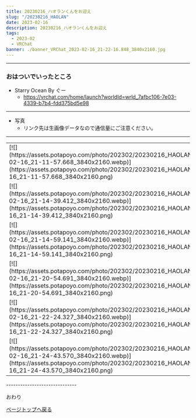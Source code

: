 ```yaml
---
title: 20230216_ハオランくんをお迎え
slug: "/20230216_HAOLAN"
date: 2023-02-16
description: 20230216_ハオランくんをお迎え
tags:
  - 2023-02
  - VRChat
banner: ./banner_VRChat_2023-02-16_21-22-16.848_3840x2160.jpg
---
```

------------------------------
### おはついでいったところ

+ Starry Ocean By ぐー
  + https://vrchat.com/home/launch?worldId=wrld_7afbc106-7e03-4339-b7b4-fdd375bd5e98
------------------------------
+ 写真
  + リンク先は生画像データなので通信量にご注意ください。
------------------------------
<table>
    <tr>
      <td>[![](https://assets.potapoyo.com/photo/202302/20230216_HAOLAN/thumb_VRChat_2023-02-16_21-11-57.668_3840x2160.webp)](https://assets.potapoyo.com/photo/202302/20230216_HAOLAN/VRChat_2023-02-16_21-11-57.668_3840x2160.png)</td>
      <td>[![](https://assets.potapoyo.com/photo/202302/20230216_HAOLAN/thumb_VRChat_2023-02-16_21-12-06.471_3840x2160.webp)](https://assets.potapoyo.com/photo/202302/20230216_HAOLAN/VRChat_2023-02-16_21-12-06.471_3840x2160.png)</td>
    </tr>
    <tr>
      <td>[![](https://assets.potapoyo.com/photo/202302/20230216_HAOLAN/thumb_VRChat_2023-02-16_21-14-39.412_3840x2160.webp)](https://assets.potapoyo.com/photo/202302/20230216_HAOLAN/VRChat_2023-02-16_21-14-39.412_3840x2160.png)</td>
      <td>[![](https://assets.potapoyo.com/photo/202302/20230216_HAOLAN/thumb_VRChat_2023-02-16_21-14-51.905_3840x2160.webp)](https://assets.potapoyo.com/photo/202302/20230216_HAOLAN/VRChat_2023-02-16_21-14-51.905_3840x2160.png)</td>
    </tr>
    <tr>
      <td>[![](https://assets.potapoyo.com/photo/202302/20230216_HAOLAN/thumb_VRChat_2023-02-16_21-14-59.141_3840x2160.webp)](https://assets.potapoyo.com/photo/202302/20230216_HAOLAN/VRChat_2023-02-16_21-14-59.141_3840x2160.png)</td>
      <td>[![](https://assets.potapoyo.com/photo/202302/20230216_HAOLAN/thumb_VRChat_2023-02-16_21-17-41.667_3840x2160.webp)](https://assets.potapoyo.com/photo/202302/20230216_HAOLAN/VRChat_2023-02-16_21-17-41.667_3840x2160.png)</td>
    </tr>
    <tr>
      <td>[![](https://assets.potapoyo.com/photo/202302/20230216_HAOLAN/thumb_VRChat_2023-02-16_21-20-54.691_3840x2160.webp)](https://assets.potapoyo.com/photo/202302/20230216_HAOLAN/VRChat_2023-02-16_21-20-54.691_3840x2160.png)</td>
      <td>[![](https://assets.potapoyo.com/photo/202302/20230216_HAOLAN/thumb_VRChat_2023-02-16_21-22-16.848_3840x2160.webp)](https://assets.potapoyo.com/photo/202302/20230216_HAOLAN/VRChat_2023-02-16_21-22-16.848_3840x2160.png)</td>
    </tr>
    <tr>
      <td>[![](https://assets.potapoyo.com/photo/202302/20230216_HAOLAN/thumb_VRChat_2023-02-16_21-22-24.327_3840x2160.webp)](https://assets.potapoyo.com/photo/202302/20230216_HAOLAN/VRChat_2023-02-16_21-22-24.327_3840x2160.png)</td>
      <td>[![](https://assets.potapoyo.com/photo/202302/20230216_HAOLAN/thumb_VRChat_2023-02-16_21-22-32.841_3840x2160.webp)](https://assets.potapoyo.com/photo/202302/20230216_HAOLAN/VRChat_2023-02-16_21-22-32.841_3840x2160.png)</td>
    </tr>
    <tr>
      <td>[![](https://assets.potapoyo.com/photo/202302/20230216_HAOLAN/thumb_VRChat_2023-02-16_21-24-43.570_3840x2160.webp)](https://assets.potapoyo.com/photo/202302/20230216_HAOLAN/VRChat_2023-02-16_21-24-43.570_3840x2160.png)</td>
      <td>[![](https://assets.potapoyo.com/photo/202302/20230216_HAOLAN/thumb_VRChat_2023-02-16_21-24-50.646_3840x2160.webp)](https://assets.potapoyo.com/photo/202302/20230216_HAOLAN/VRChat_2023-02-16_21-24-50.646_3840x2160.png)</td>
    </tr>
</table>  
------------------------------

おわり

<a href="#">ページトップへ戻る</a>